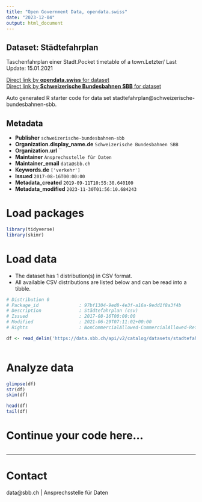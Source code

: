 ```yaml
---
title: "Open Government Data, opendata.swiss"
date: "2023-12-04"
output: html_document
---
```


## Dataset: Städtefahrplan

Taschenfahrplan einer Stadt.Pocket timetable of a town.Letzter/ Last Update: 15.01.2021

[Direct link by **opendata.swiss** for dataset](https://opendata.swiss/de/dataset/stadtefahrplan1)<br>
[Direct link by **Schweizerische Bundesbahnen SBB** for dataset](https://data.sbb.ch/explore/dataset/stadtefahrplan/)

Auto generated R starter code for data set stadtefahrplan@schweizerische-bundesbahnen-sbb.

## Metadata

- **Publisher** `schweizerische-bundesbahnen-sbb`
- **Organization.display_name.de** `Schweizerische Bundesbahnen SBB`
- **Organization.url** ``
- **Maintainer** `Ansprechsstelle für Daten`
- **Maintainer_email** `data@sbb.ch`
- **Keywords.de** `['verkehr']`
- **Issued** `2017-08-16T00:00:00`
- **Metadata_created** `2019-09-11T10:55:30.640100`
- **Metadata_modified** `2023-11-30T01:56:10.684243`


# Load packages

```r

library(tidyverse)
library(skimr)

```

# Load data

-   The dataset has 1 distribution(s) in CSV format.
-   All available CSV distributions are listed below and can be read into a tibble.

```r

# Distribution 0
# Package_id               : 97bf1304-9ed8-4e3f-a16a-9edd1f8a3f4b
# Description              : Städtefahrplan (csv)
# Issued                   : 2017-08-16T00:00:00
# Modified                 : 2021-06-29T07:11:02+00:00
# Rights                   : NonCommercialAllowed-CommercialAllowed-ReferenceRequired

df <- read_delim('https://data.sbb.ch/api/v2/catalog/datasets/stadtefahrplan/exports/csv')



```

# Analyze data

```r

glimpse(df)
str(df)
skim(df)

head(df)
tail(df)

```

# Continue your code here...

```r

```

------------------------------------------------------------------------

# Contact

data@sbb.ch | Ansprechsstelle für Daten
